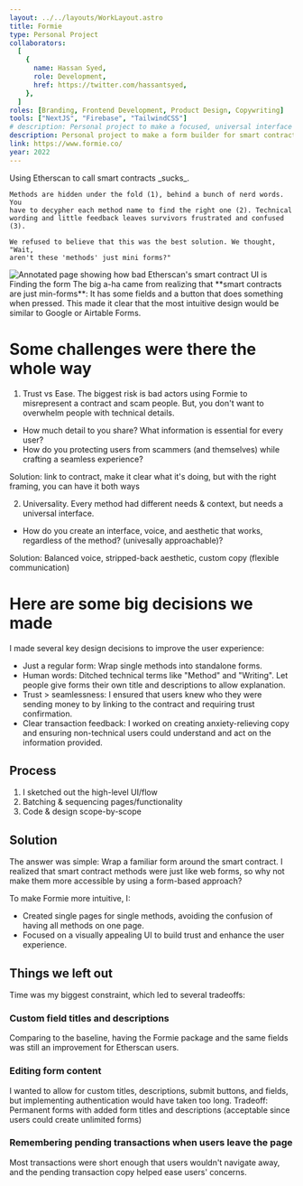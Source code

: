```yaml
---
layout: ../../layouts/WorkLayout.astro
title: Formie
type: Personal Project
collaborators:
  [
    {
      name: Hassan Syed,
      role: Development,
      href: https://twitter.com/hassantsyed,
    },
  ]
roles: [Branding, Frontend Development, Product Design, Copywriting]
tools: ["NextJS", "Firebase", "TailwindCSS"]
# description: Personal project to make a focused, universal interface for smart contracts.
description: Personal project to make a form builder for smart contracts
link: https://www.formie.co/
year: 2022
---
```



<Section title="Problem">
  <div slot="text" class="flex flex-col gap-y-6">
    Using Etherscan to call smart contracts _sucks_.

    Methods are hidden under the fold (1), behind a bunch of nerd words. You
    have to decypher each method name to find the right one (2). Technical
    wording and little feedback leaves survivors frustrated and confused (3).

    We refused to believe that this was the best solution. We thought, "Wait,
    aren't these 'methods' just mini forms?"

  </div>
  <div slot="images" class="flex flex-col gap-y-6">
    <Image
      src="/work/formie/etherscan-1.png"
      alt="Annotated page showing how bad Etherscan's smart contract UI is"
    />
  </div>
</Section>

<Section>
  <Heading slot="title">Finding the form</Heading>
  <Block slot="text" span="col-span-full lg:col-start-3 lg:col-end-7">
    <Text>
      The big a-ha came from realizing that **smart contracts are just
      min-forms**: It has some fields and a button that does something when
      pressed.
    </Text>
    <Text>
      This made it clear that the most intuitive design would be similar to
      Google or Airtable Forms.
    </Text>
  </Block>
</Section>

# Some challenges were there the whole way

1. Trust vs Ease. The biggest risk is bad actors using Formie to misrepresent a contract and scam people.
   But, you don't want to overwhelm people with technical details.

- How much detail to you share? What information is essential for every user?
- How do you protecting users from scammers (and themselves) while crafting a seamless experience?

Solution: link to contract, make it clear what it's doing, but with the right framing, you can have it both ways

2. Universality. Every method had different needs & context, but needs a universal interface.

- How do you create an interface, voice, and aesthetic that works, regardless of the method? (univesally approachable)?

Solution: Balanced voice, stripped-back aesthetic, custom copy (flexible communication)

# Here are some big decisions we made

I made several key design decisions to improve the user experience:

- Just a regular form: Wrap single methods into standalone forms.
- Human words: Ditched technical terms like "Method" and "Writing". Let people give forms their own title and descriptions to allow explanation.
- Trust > seamlessness: I ensured that users knew who they were sending money to by linking to the contract and requiring trust confirmation.
- Clear transaction feedback: I worked on creating anxiety-relieving copy and ensuring non-technical users could understand and act on the information provided.

## Process

1. I sketched out the high-level UI/flow
2. Batching & sequencing pages/functionality
3. Code & design scope-by-scope

## Solution

The answer was simple: Wrap a familiar form around the smart contract. I realized that smart contract methods were just like web forms, so why not make them more accessible by using a form-based approach?

To make Formie more intuitive, I:

- Created single pages for single methods, avoiding the confusion of having all methods on one page.
- Focused on a visually appealing UI to build trust and enhance the user experience.

## Things we left out

Time was my biggest constraint, which led to several tradeoffs:

### Custom field titles and descriptions

Comparing to the baseline, having the Formie package and the same fields was still an improvement for Etherscan users.

### Editing form content

I wanted to allow for custom titles, descriptions, submit buttons, and fields, but implementing authentication would have taken too long.
Tradeoff: Permanent forms with added form titles and descriptions (acceptable since users could create unlimited forms)

### Remembering pending transactions when users leave the page

Most transactions were short enough that users wouldn't navigate away, and the pending transaction copy helped ease users' concerns.
